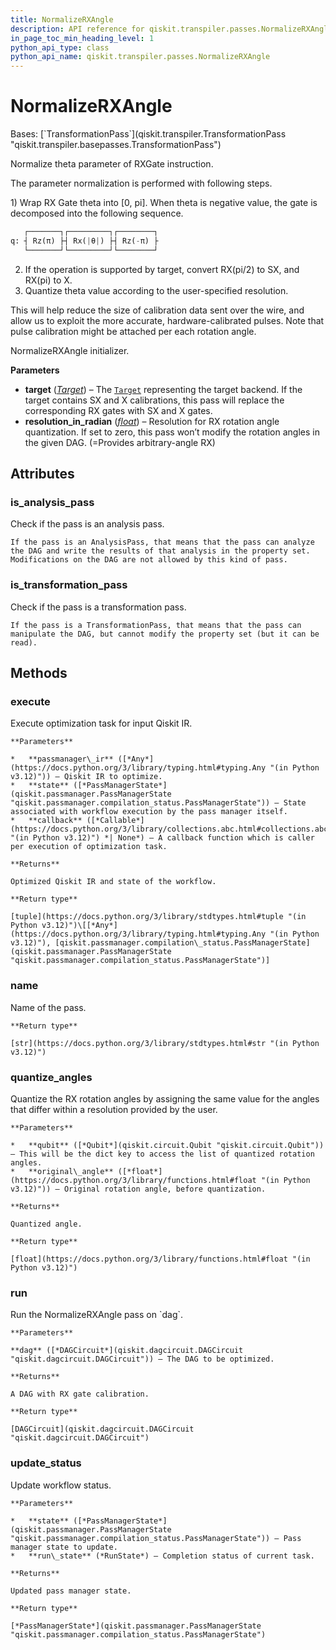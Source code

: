 ```yaml
---
title: NormalizeRXAngle
description: API reference for qiskit.transpiler.passes.NormalizeRXAngle
in_page_toc_min_heading_level: 1
python_api_type: class
python_api_name: qiskit.transpiler.passes.NormalizeRXAngle
---
```


# NormalizeRXAngle

<Class id="qiskit.transpiler.passes.NormalizeRXAngle" isDedicatedPage={true} github="https://github.com/qiskit/qiskit/tree/stable/0.46/qiskit/transpiler/passes/optimization/normalize_rx_angle.py" signature="qiskit.transpiler.passes.NormalizeRXAngle(*args, **kwargs)">
  Bases: [`TransformationPass`](qiskit.transpiler.TransformationPass "qiskit.transpiler.basepasses.TransformationPass")

  Normalize theta parameter of RXGate instruction.

  The parameter normalization is performed with following steps.

  1\) Wrap RX Gate theta into \[0, pi]. When theta is negative value, the gate is decomposed into the following sequence.

  ```python
     ┌───────┐┌─────────┐┌────────┐
  q: ┤ Rz(π) ├┤ Rx(|θ|) ├┤ Rz(-π) ├
     └───────┘└─────────┘└────────┘
  ```

  2.  If the operation is supported by target, convert RX(pi/2) to SX, and RX(pi) to X.
  3.  Quantize theta value according to the user-specified resolution.

  This will help reduce the size of calibration data sent over the wire, and allow us to exploit the more accurate, hardware-calibrated pulses. Note that pulse calibration might be attached per each rotation angle.

  NormalizeRXAngle initializer.

  **Parameters**

  *   **target** ([*Target*](qiskit.transpiler.Target "qiskit.transpiler.Target")) – The [`Target`](qiskit.transpiler.Target "qiskit.transpiler.Target") representing the target backend. If the target contains SX and X calibrations, this pass will replace the corresponding RX gates with SX and X gates.
  *   **resolution\_in\_radian** ([*float*](https://docs.python.org/3/library/functions.html#float "(in Python v3.12)")) – Resolution for RX rotation angle quantization. If set to zero, this pass won’t modify the rotation angles in the given DAG. (=Provides arbitrary-angle RX)

  ## Attributes

  ### is\_analysis\_pass

  <Attribute id="qiskit.transpiler.passes.NormalizeRXAngle.is_analysis_pass">
    Check if the pass is an analysis pass.

    If the pass is an AnalysisPass, that means that the pass can analyze the DAG and write the results of that analysis in the property set. Modifications on the DAG are not allowed by this kind of pass.
  </Attribute>

  ### is\_transformation\_pass

  <Attribute id="qiskit.transpiler.passes.NormalizeRXAngle.is_transformation_pass">
    Check if the pass is a transformation pass.

    If the pass is a TransformationPass, that means that the pass can manipulate the DAG, but cannot modify the property set (but it can be read).
  </Attribute>

  ## Methods

  ### execute

  <Function id="qiskit.transpiler.passes.NormalizeRXAngle.execute" signature="execute(passmanager_ir, state, callback=None)">
    Execute optimization task for input Qiskit IR.

    **Parameters**

    *   **passmanager\_ir** ([*Any*](https://docs.python.org/3/library/typing.html#typing.Any "(in Python v3.12)")) – Qiskit IR to optimize.
    *   **state** ([*PassManagerState*](qiskit.passmanager.PassManagerState "qiskit.passmanager.compilation_status.PassManagerState")) – State associated with workflow execution by the pass manager itself.
    *   **callback** ([*Callable*](https://docs.python.org/3/library/collections.abc.html#collections.abc.Callable "(in Python v3.12)") *| None*) – A callback function which is caller per execution of optimization task.

    **Returns**

    Optimized Qiskit IR and state of the workflow.

    **Return type**

    [tuple](https://docs.python.org/3/library/stdtypes.html#tuple "(in Python v3.12)")\[[*Any*](https://docs.python.org/3/library/typing.html#typing.Any "(in Python v3.12)"), [qiskit.passmanager.compilation\_status.PassManagerState](qiskit.passmanager.PassManagerState "qiskit.passmanager.compilation_status.PassManagerState")]
  </Function>

  ### name

  <Function id="qiskit.transpiler.passes.NormalizeRXAngle.name" signature="name()">
    Name of the pass.

    **Return type**

    [str](https://docs.python.org/3/library/stdtypes.html#str "(in Python v3.12)")
  </Function>

  ### quantize\_angles

  <Function id="qiskit.transpiler.passes.NormalizeRXAngle.quantize_angles" signature="quantize_angles(qubit, original_angle)">
    Quantize the RX rotation angles by assigning the same value for the angles that differ within a resolution provided by the user.

    **Parameters**

    *   **qubit** ([*Qubit*](qiskit.circuit.Qubit "qiskit.circuit.Qubit")) – This will be the dict key to access the list of quantized rotation angles.
    *   **original\_angle** ([*float*](https://docs.python.org/3/library/functions.html#float "(in Python v3.12)")) – Original rotation angle, before quantization.

    **Returns**

    Quantized angle.

    **Return type**

    [float](https://docs.python.org/3/library/functions.html#float "(in Python v3.12)")
  </Function>

  ### run

  <Function id="qiskit.transpiler.passes.NormalizeRXAngle.run" signature="run(dag)">
    Run the NormalizeRXAngle pass on `dag`.

    **Parameters**

    **dag** ([*DAGCircuit*](qiskit.dagcircuit.DAGCircuit "qiskit.dagcircuit.DAGCircuit")) – The DAG to be optimized.

    **Returns**

    A DAG with RX gate calibration.

    **Return type**

    [DAGCircuit](qiskit.dagcircuit.DAGCircuit "qiskit.dagcircuit.DAGCircuit")
  </Function>

  ### update\_status

  <Function id="qiskit.transpiler.passes.NormalizeRXAngle.update_status" signature="update_status(state, run_state)">
    Update workflow status.

    **Parameters**

    *   **state** ([*PassManagerState*](qiskit.passmanager.PassManagerState "qiskit.passmanager.compilation_status.PassManagerState")) – Pass manager state to update.
    *   **run\_state** (*RunState*) – Completion status of current task.

    **Returns**

    Updated pass manager state.

    **Return type**

    [*PassManagerState*](qiskit.passmanager.PassManagerState "qiskit.passmanager.compilation_status.PassManagerState")
  </Function>
</Class>


